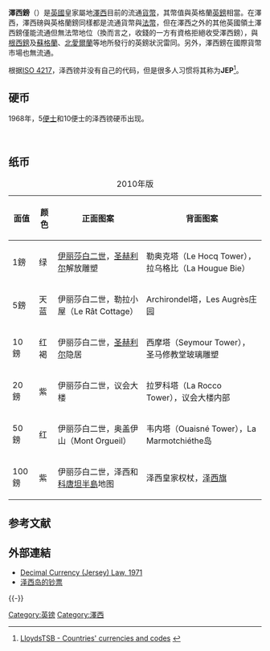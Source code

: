 {{Infobox Currency
| iso_code = 无
| using_countries = ''{{flag|Jersey}}''（与英镑通用）
| inflation_rate = 5.3%
| inflation_source_date = ''[https://www.cia.gov/library/publications/the-world-factbook/fields/2092.html The World Factbook]''，2004年
| pegged_with = 與英镑等值
| subunit_ratio_1 = 1/100
| subunit_name_1 = 便士
| symbol = £
| symbol_subunit_1 = p
| plural =  
| plural_subunit_1 = 便士
| used_coins = 1p, 2p, 5p, 10p, 20p, 50p, £2
| coin_article = 
| used_banknotes = £1, £5, £10, £20, £50
| issuing_authority_title = 发行部门
| issuing_authority = 澤西财政和资源部
| issuing_authority_website = www.gov.je
}}
'''澤西鎊'''（{{lang-en|Jersey pound}}）是[[英國|英國]]皇家屬地[[澤西|澤西]]目前的流通[[貨幣|貨幣]]，其幣值與英格蘭[[英鎊|英鎊]]相當。在澤西，澤西磅與英格蘭鎊同樣都是流通貨幣與[[法償|法幣]]，但在澤西之外的其他英國領土澤西鎊僅能流通但無法幣地位（換而言之，收錢的一方有資格拒絕收受澤西鎊），與[[根西鎊|根西鎊]]及[[蘇格蘭|蘇格蘭]]、[[北愛爾蘭|北愛爾蘭]]等地所發行的英鎊狀況雷同。另外，澤西鎊在國際貨幣市場也無流通。

根据[[ISO_4217|ISO 4217]]，泽西镑并没有自己的代码，但是很多人习惯将其称为'''JEP'''<ref>[http://www.lloydstsbcorporatemarkets.com/glossary/currencies.asp LloydsTSB - Countries' currencies and codes<!-- Bot generated title -->] {{webarchive|url=https://web.archive.org/web/20061031165137/http://www.lloydstsbcorporatemarkets.com/glossary/currencies.asp |date=2006-10-31 }}</ref>。

==硬币==
1968年，5[[便士|便士]]和10便士的泽西镑硬币出现。

<br />

== 纸币 ==
{| class="wikitable"
|+2010年版
!面值
!颜色
!正面图案
!背面图案
|-
|1鎊
|绿
|[[伊丽莎白二世|伊丽莎白二世]]，[[圣赫利尔|圣赫利尔]]解放雕塑
|勒奥克塔（Le Hocq Tower），拉乌格比（La Hougue Bie）
|-
|5鎊
|天蓝
|伊丽莎白二世，勒拉小屋（Le Rât Cottage）
|Archirondel塔，Les Augrès庄园
|-
|10鎊
|红褐
|伊丽莎白二世，[[聖赫利爾_(人物)|圣赫利尔]]隐居
|西摩塔（Seymour Tower），圣马修教堂玻璃雕塑
|-
|20鎊
|紫
|伊丽莎白二世，议会大楼
|拉罗科塔（La Rocco Tower），议会大楼内部
|-
|50鎊
|红
|伊丽莎白二世，奥盖伊山（Mont Orgueil）
|韦内塔（Ouaisné Tower），La Marmotchiéthe岛
|-
|100鎊
|紫
|伊丽莎白二世，泽西和[[科唐坦半島|科唐坦半島]]地图
|泽西皇家权杖，[[澤西島旗幟|泽西旗]]
|}
{{Exchange Rate|JEP}}

== 参考文献 ==
{{Reflist}}

== 外部連結 ==
{{Standard numismatics external links
| world_coin_gallery_1_url  = Jersey
| world_coin_gallery_1_name = Jersey
| banknote_world_1_url      = jersey
| banknote_world_1_name     = Jersey
| dollarization_1_url       = 
| dollarization_1_name      = 
| gfd_1_url                 = Jersey
| gfd_1_name                = Jersey
| gfd_data_1_url            = 
| gfd_data_1_name           = 
| show_gfd_excel            = Y
}}

* [https://web.archive.org/web/20060926012834/http://home.hiwaay.net/~hfears/Law/DecimalCurrency1971/Law04_1971.htm Decimal Currency (Jersey) Law, 1971]
* [http://www.bis-ans-ende-der-welt.net/Jersey-B-En.htm 泽西岛的钞票] {{Wayback|url=http://www.bis-ans-ende-der-welt.net/Jersey-B-En.htm |date=20171017201433 }} {{en}}{{de}}

{{-}}
{{Currencies of Europe|nocat}}
{{镑|nocat}}
[[Category:英镑|Category:英镑]]
[[Category:澤西|Category:澤西]]